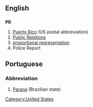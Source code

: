 ==English==
[[Category:United States]]
==={{initialism}}===
'''PR'''

#[[Puerto Rico]] (US postal abbreviation)
#[[Public Relations]]
#[[proportional representation]]
#Police Report

==Portuguese==
===Abbreviation===
#[[Paraná]] (Brazilian state)